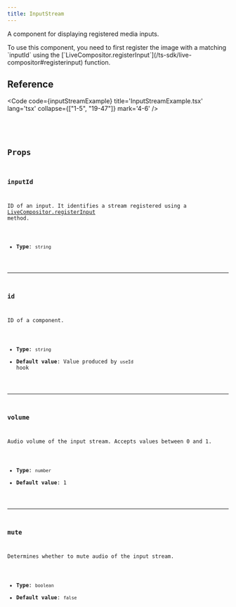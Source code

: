 ```yaml
---
title: InputStream
---
```


A component for displaying registered media inputs.

<Aside>To use this component, you need to first register the image with a matching `inputId` using the [`LiveCompositor.registerInput`](/ts-sdk/live-compositor#registerinput) function.</Aside>

## Reference

<Code code={inputStreamExample} title='InputStreamExample.tsx' lang='tsx' collapse={["1-5", "19-47"]} mark='4-6' />

<CollapsibleDetails summaryTitle='Type definitions'>
<Code code={`
type InputStreamProps = {
    id?: string;
    inputId: string;
    volume?: number;
    mute?: boolean;
}
`} lang='tsx' />
</CollapsibleDetails>

## Props

### inputId
ID of an input. It identifies a stream registered using a [LiveCompositor.registerInput](/ts-sdk/live-compositor#registerinput) method.

- **Type**: `string`

---

### id
ID of a component.

- **Type**: `string`
- **Default value**: Value produced by `useId` hook

---

### volume
Audio volume of the input stream. Accepts values between 0 and 1.

- **Type**: `number`
- **Default value**: 1

---

### mute
Determines whether to mute audio of the input stream.

- **Type**: `boolean`
- **Default value**: `false`